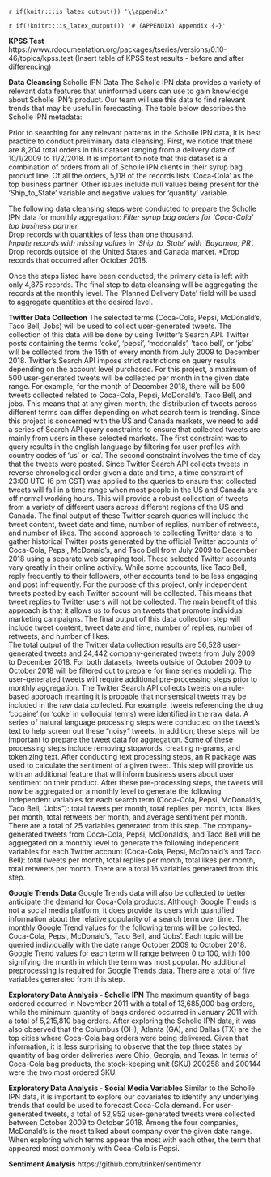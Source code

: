 `r if(knitr:::is_latex_output()) '\\appendix'`

`r if(!knitr:::is_latex_output()) '# (APPENDIX) Appendix {-}'` 

<!--
If you feel it necessary to include an appendix, it goes here.
-->

**KPSS Test**
https://www.rdocumentation.org/packages/tseries/versions/0.10-46/topics/kpss.test
(Insert table of KPSS test results - before and after differencing)
	
**Data Cleansing**
Scholle IPN Data
The Scholle IPN data provides a variety of relevant data features that uninformed users can use to gain knowledge about Scholle IPN’s product.  Our team will use this data to find relevant trends that may be useful in forecasting.  The table below describes the Scholle IPN metadata:

Prior to searching for any relevant patterns in the Scholle IPN data, it is best practice to conduct preliminary data cleansing.  First, we notice that there are 8,204 total orders in this dataset ranging from a delivery date of 10/1/2009 to 11/2/2018.  It is important to note that this dataset is a combination of orders from all of Scholle IPN clients in their syrup bag product line.  Of all the orders, 5,118 of the records lists ‘Coca-Cola’ as the top business partner.  Other issues include null values being present for the ‘Ship_to_State’ variable and negative values for ‘quantity’ variable.

The following data cleansing steps were conducted to prepare the Scholle IPN data for monthly aggregation:
*Filter syrup bag orders for ‘Coca-Cola’ top business partner.  
*Drop records with quantities of less than one thousand.  
*Impute records with missing values in ‘Ship_to_State’ with ‘Bayamon, PR’.
*Drop records outside of the United States and Canada market.
*Drop records that occurred after October 2018.  

Once the steps listed have been conducted, the primary data is left with only 4,875 records.  The final step to data cleansing will be aggregating the records at the monthly level.  The ‘Planned Delivery Date’ field will be used to aggregate quantities at the desired level.  

**Twitter Data Collection**
The selected terms (Coca-Cola, Pepsi, McDonald’s, Taco Bell, Jobs) will be used to collect user-generated tweets.  The collection of this data will be done by using Twitter’s Search API.  Twitter posts containing  the terms ‘coke’, ‘pepsi’, ‘mcdonalds’, ‘taco bell’, or ‘jobs’ will be collected from the 15th of every month from July 2009 to December 2018.  Twitter’s Search API impose strict restrictions on query results depending on the account level purchased. For this project, a maximum of 500 user-generated tweets will be collected per month in the given date range. For example, for the month of December 2018, there will be 500 tweets collected related to Coca-Cola, Pepsi, McDonald’s, Taco Bell, and jobs.  This means that at any given month, the distribution of tweets across different terms can differ depending on what search term is trending. 
Since this project is concerned with the US and Canada markets, we need to add a series of Search API query constraints to ensure that collected tweets are mainly from users in these selected markets.  The first constraint was to query results in the english language by filtering for user profiles with country codes of ‘us’ or ‘ca’. The second constraint involves the time of day that the tweets were posted.  Since Twitter Search API collects tweets in reverse chronological order given a date and time, a time constraint of 23:00 UTC (6 pm CST) was applied to the queries to ensure that collected tweets will fall in a time range when most people in the US and Canada are off normal working hours.  This will provide a robust collection of tweets from a variety of different users across different regions of the US and Canada.  The final output of these Twitter search queries will include the tweet content, tweet date and time, number of replies, number of retweets, and number of likes. 
The second approach to collecting Twitter data is to gather historical Twitter posts generated by the official Twitter accounts of Coca-Cola, Pepsi, McDonald’s, and Taco Bell from July 2009 to December 2018 using a separate web scraping tool. These selected Twitter accounts vary greatly in their online activity.  While some accounts, like Taco Bell, reply frequently to their followers, other accounts tend to be less engaging and post infrequently.  For the purpose of this project, only independent tweets posted by each Twitter account will be collected. This means that tweet replies to Twitter users will not be collected.  The main benefit of this approach is that it allows us to focus on tweets that promote individual marketing campaigns.  The final output of this data collection step will include tweet content, tweet date and time, number of replies, number of retweets, and number of likes.  
The total output of the Twitter data collection results are 56,528 user-generated tweets and 24,442 company-generated tweets from July 2009 to December 2018.  For both datasets, tweets outside of October 2009 to October 2018 will be filtered out to prepare for time series modeling. 
The user-generated tweets will require additional pre-processing steps prior to monthly aggregation. The Twitter Search API collects tweets on a rule-based approach meaning it is probable that nonsensical tweets may be included in the raw data collected. For example, tweets referencing the drug ‘cocaine’ (or ‘coke’ in colloquial terms) were identified in the raw data.   A series of natural language processing steps were conducted on the tweet’s text to help screen out these “noisy“ tweets.  In addition, these steps will be important to prepare the tweet data for aggregation.  Some of these processing steps include removing stopwords, creating n-grams, and tokenizing text.  After conducting text processing steps, an R package was used to calculate the sentiment of a given tweet.  This step will provide us with an additional feature that will inform business users about user sentiment on their product.  After these pre-processing steps, the tweets will now be aggregated on a monthly level to generate the following independent variables for each search term (Coca-Cola, Pepsi, McDonald’s, Taco Bell, “Jobs”): total tweets per month, total replies per month, total likes per month, total retweets per month, and average sentiment per month.  There are a total of 25 variables generated from this step.
The company-generated tweets from Coca-Cola, Pepsi, McDonald’s, and Taco Bell will be aggregated on a monthly level to generate the following independent variables for each Twitter account (Coca-Cola, Pepsi, McDonald’s and Taco Bell): total tweets per month, total replies per month, total likes per month, total retweets per month.  There are a total 16 variables generated from this step.

**Google Trends Data**
Google Trends data will also be collected to better anticipate the demand for Coca-Cola products.  Although Google Trends is not a social media platform, it does provide its users with quantified information about the relative popularity of a search term over time.  The monthly Google Trend values for the following terms will be collected: Coca-Cola, Pepsi, McDonald’s, Taco Bell, and ‘Jobs’.  Each topic will be queried individually with the date range October 2009 to October 2018.  Google Trend values for each term will range between 0 to 100, with 100 signifying the month in which the term was most popular.  No additional preprocessing is required for Google Trends data.  There are a total of five variables generated from this step.

**Exploratory Data Analysis - Scholle IPN**
The maximum quantity of bags ordered occurred in November 2011 with a total of 13,685,000 bag orders, while the minimum quantity of bags ordered occurred in January 2011 with a total of 5,215,810 bag orders.  After exploring the Scholle IPN data, it was also observed that the Columbus (OH), Atlanta (GA), and Dallas (TX) are the top cities where Coca-Cola bag orders were being delivered.  Given that information, it is less surprising to observe that the top three states by quantity of bag order deliveries were Ohio, Georgia, and Texas.  In terms of Coca-Cola bag products, the stock-keeping unit (SKU) 200258 and 200144 were the two most ordered SKU.

**Exploratory Data Analysis - Social Media Variables**
Similar to the Scholle IPN data, it is important to explore our covariates to identify any underlying trends that could be used to forecast Coca-Cola demand.  For user-generated tweets, a total of 52,952 user-generated tweets were collected between October 2009 to October 2018.  Among the four companies, McDonald’s is the most talked about company over the given date range.  When exploring which terms appear the most with each other, the term that appeared most commonly with Coca-Cola is Pepsi.

**Sentiment Analysis**
https://github.com/trinker/sentimentr

